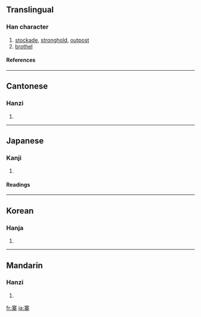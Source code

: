 ==Translingual==
===Han character===
{{Han char|rn=40|rad=宀|as=11|sn=14|four=3090<sub>4</sub>|canj=十廿金木 (JTCD)}}
# [[stockade]], [[stronghold]], [[outpost]]
# [[brothel]]
====References====
{{Han ref|kx=0291.110|dkj=07298|dj=0577.050|hdz=21270.010|uh=5BE8|ud=23528|bh=B9EB|bd=47595}}
----
==Cantonese==
===Hanzi===
{{yue-hanzi|jyut=|y=jaai6, jai6}}
# {{defn|Cantonese}}
----
==Japanese==
===Kanji===
{{ja-kanji|grade=|rs=宀11}}
# {{defn|Japanese}} 
====Readings====
{{ja-readings|on=[[さい]] (sai)|kun=[[とりで]] (toride)}}
----
==Korean==
===Hanja===
{{ko-hanja|hangeul=채|eumhun=울타리,성채|rv=chae|mr=ch'ae}}
# {{defn|Korean}}
----

==Mandarin==
===Hanzi===
{{cmn-hanzi|pin=[[xín]] ([[xin2]]), [[zhài]] ([[zhai4]])|wg=hsin<sup>2</sup>, chai<sup>4</sup>}}
# {{defn|Mandarin}}

[[fr:寨]]
[[ja:寨]]